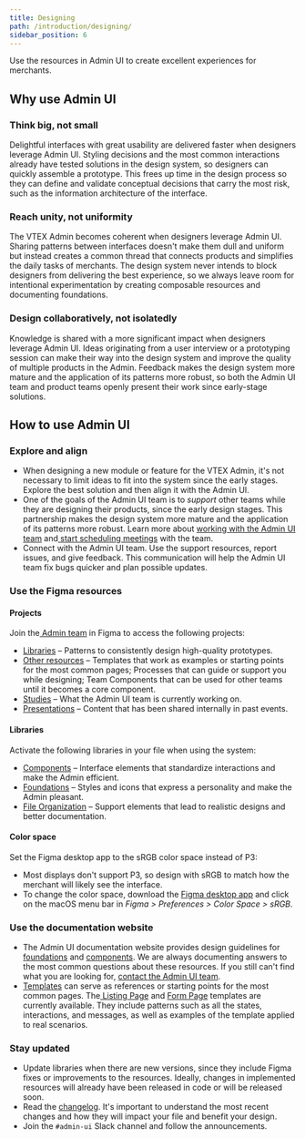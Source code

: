 ```yaml
---
title: Designing
path: /introduction/designing/
sidebar_position: 6
---
```


Use the resources in Admin UI to create excellent experiences for merchants.

## Why use Admin UI

### Think big, not small

Delightful interfaces with great usability are delivered faster when designers leverage Admin UI. Styling decisions and the most common interactions already have tested solutions in the design system, so designers can quickly assemble a prototype. This frees up time in the design process so they can define and validate conceptual decisions that carry the most risk, such as the information architecture of the interface.

### Reach unity, not uniformity

The VTEX Admin becomes coherent when designers leverage Admin UI. Sharing patterns between interfaces doesn't make them dull and uniform but instead creates a common thread that connects products and simplifies the daily tasks of merchants. The design system never intends to block designers from delivering the best experience, so we always leave room for intentional experimentation by creating composable resources and documenting foundations.

### Design collaboratively, not isolatedly

Knowledge is shared with a more significant impact when designers leverage Admin UI. Ideas originating from a user interview or a prototyping session can make their way into the design system and improve the quality of multiple products in the Admin. Feedback makes the design system more mature and the application of its patterns more robust, so both the Admin UI team and product teams openly present their work since early-stage solutions.

## How to use Admin UI

### Explore and align

* When designing a new module or feature for the VTEX Admin, it's not necessary to limit ideas to fit into the system since the early stages. Explore the best solution and then align it with the Admin UI.
* One of the goals of the Admin UI team is to _support_ other teams while they are designing their products, since the early design stages. This partnership makes the design system more mature and the application of its patterns more robust. Learn more about [working with the Admin UI team](https://admin-ui.vercel.app/next/documentation/introduction/working-with-us) and[ start scheduling meetings](https://calendar.app.google/BYKn6Lgs3f6uFeTd8) with the team.
* Connect with the Admin UI team. Use the support resources, report issues, and give feedback. This communication will help the Admin UI team fix bugs quicker and plan possible updates.


### Use the Figma resources

#### Projects

Join the[ Admin team](https://www.figma.com/files/team/1039938870925782811) in Figma to access the following projects: 

* [Libraries](https://www.figma.com/files/project/42785972) – Patterns to consistently design high-quality prototypes.
* [Other resources](https://www.figma.com/files/project/66882808) – Templates that work as examples or starting points for the most common pages; Processes that can guide or support you while designing; Team Components that can be used for other teams until it becomes a core component.
* [Studies](https://www.figma.com/files/project/42424599) – What the Admin UI team is currently working on.
* [Presentations](https://www.figma.com/files/project/60681821) – Content that has been shared internally in past events.


#### Libraries

Activate the following libraries in your file when using the system:

* [Components](https://www.figma.com/file/sepBhrHViUHyrTnktkuHaW/Admin-UI-%E2%80%93-Components) – Interface elements that standardize interactions and make the Admin efficient.
* [Foundations](https://www.figma.com/file/dcd9JbVqXdgJ4RlKMWGWt5/Admin-UI-%E2%80%93-File-Organization) – Styles and icons that express a personality and make the Admin pleasant.
* [File Organization](https://www.figma.com/file/C46foLtBrK6wjjdFGofVQn/Admin-UI-%E2%80%93-Foundations) – Support elements that lead to realistic designs and better documentation.


#### Color space

Set the Figma desktop app to the sRGB color space instead of P3:

* Most displays don't support P3, so design with sRGB to match how the merchant will likely see the interface.
* To change the color space, download the [Figma desktop app](https://www.figma.com/downloads/) and click on the macOS menu bar in *Figma > Preferences > Color Space > sRGB*.


### Use the documentation website

* The Admin UI documentation website provides design guidelines for [foundations](https://admin-ui.vercel.app/foundations/design-tokens) and [components](https://admin-ui.vercel.app/components/alert). We are always documenting answers to the most common questions about these resources. If you still can't find what you are looking for, [contact the Admin UI team](https://admin-ui.vercel.app/documentation/introduction/contact-us).
* [Templates](https://admin-ui.vercel.app/next/templates/getting-started/overview) can serve as references or starting points for the most common pages. The[ Listing Page](https://admin-ui.vercel.app/next/templates/listing%20page/overview) and [Form Page](https://admin-ui.vercel.app/templates/form%20page/overview) templates are currently available. They include patterns such as all the states, interactions, and messages, as well as examples of the template applied to real scenarios.


### Stay updated

* Update libraries when there are new versions, since they include Figma fixes or improvements to the resources. Ideally, changes in implemented resources will already have been released in code or will be released soon.
* Read the [changelog](https://admin-ui.vercel.app/releases). It's important to understand the most recent changes and how they will impact your file and benefit your design.
* Join the `#admin-ui` Slack channel and follow the announcements.